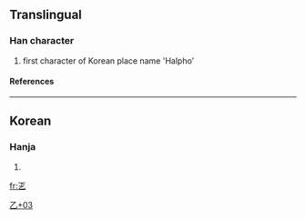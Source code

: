 ==Translingual==
===Han character===
{{Han char|rad=乙|as=03|sn=4|four=|canj=一卜弓 (MYN)}}
# first character of Korean place name 'Halpho'
====References====
{{Han ref|kx=0084.071|dj=0171.030|hdz=10051.101|uh=4E64|ud=20068}}
----
==Korean==
===Hanja===
{{ko-hanja|hangeul=[[할]]|rv=hal|mr=hal}}
# {{defn|Korean}}


[[Category:Korean-only CJKV Characters|乙+03]]

[[fr:乤]]